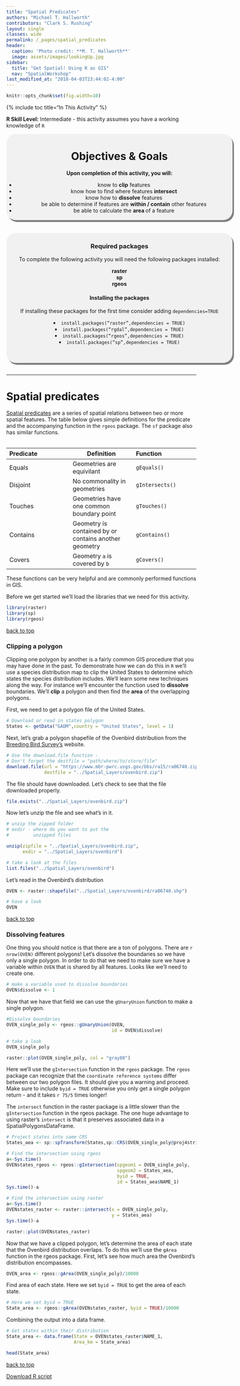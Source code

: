 ```yaml
---
title: "Spatial Predicates"
authors: "Michael T. Hallworth"
contributors: "Clark S. Rushing"
layout: single
classes: wide
permalink: /_pages/spatial_predicates
header:
  caption: 'Photo credit: **M. T. Hallworth**'
  image: assets/images/lookingUp.jpg
sidebar:
  title: "Get Spatial! Using R as GIS"
  nav: "SpatialWorkshop"
last_modified_at: "2018-04-03T23:44:02-4:00"
---
```

<a name="TOP"></a>
```r
knitr::opts_chunk$set(fig.width=10)
```
{% include toc title="In This Activity" %}

**R Skill Level:** Intermediate - this activity assumes you have a working knowledge of `R` 


<div style="background-color:rgba(0, 0, 0, 0.0470588); border-radius: 25px; text-align:center; vertical-align: middle; padding:3px 0; width: 600px; margin: auto; box-shadow: 4px 5px gray;">

<h1>Objectives & Goals</h1>      
<b>Upon completion of this activity, you will:</b>
<ul>
<li> know to <strong>clip</strong> features </li>
<li> know how to find where features <strong>intersect</strong> </li>
<li> know how to <strong>dissolve</strong> features </li>
<li> be able to determine if features are <strong>within / contain</strong> other features</li>
<li> be able to calculate the <strong> area </strong> of a feature</li>
</ul>
</div>

<br>
<br>
<a name="install.packages"></a>
<div style="background-color:rgba(0, 1, 1, 0.0470588); border-radius: 25px; text-align:center; vertical-align: middle; padding:2px 0; width: 600px; margin: auto; box-shadow: 4px 5px gray;">

<h3> Required packages</h3> 
To complete the following activity you will need the following packages installed:

<strong>raster</strong>                      
<strong>sp</strong>             
<strong>rgeos</strong>                  
  
<h4>Installing the packages</h4>     
If installing these packages for the first time consider adding <code>dependencies=TRUE</code>        

<li><code>install.packages("raster",dependencies = TRUE)</code></li>
<li><code>install.packages("rgdal",dependencies = TRUE)</code></li>
<li><code>install.packages("rgeos",dependencies = TRUE)</code></li>
<li><code>install.packages("sp",dependencies = TRUE)</code></li>
<br> 
</div>
        
<br>
<hr> 

# Spatial predicates
<a href="https://en.wikipedia.org/wiki/DE-9IM#Spatial_predicates" target="_blank">Spatial predicates</a> are a series of spatial relations between two or more spatial features. The table below gives simple definitions for the predicate and the accompanying function in the <code>rgeos</code> package. The <code>sf</code> package also has similar functions.    
<br>
    
|Predicate|Definition|Function|    
|:-------|--------|:-------|
|Equals|Geometries are equivilant|<code>gEquals()</code>|
|Disjoint|No commonality in geometries|<code>gIntersects()</code>|
|Touches|Geometries have one common boundary point|<code>gTouches()</code>|
|Contains|Geometry is contained by or contains another geometry|<code>gContains()</code>|
|Covers|Geometry <code>a</code> is covered by <code>b</code>|<code>gCovers()</code>|

These functions can be very helpful and are commonly performed functions in GIS. 

Before we get started we'll load the libraries that we need for this activity. 
```r
library(raster)
library(sp)
library(rgeos)
```

<a href="#TOP">back to top</a>

### Clipping a polygon

Clipping one polygon by another is a fairly common GIS procedure that you may have done in the past. To demonstrate how we can do this in <code>R</code> we'll use a species distribution map to clip the United States to determine which states the species distribution includes. We'll learn some new techniques along the way. For instance we'll encounter the function used to <strong> dissolve </strong> boundaries. We'll <strong>clip</strong> a polygon and then find the <strong>area</strong> of the overlapping polygons. 

First, we need to get a polygon file of the United States.
```r
# Download or read in states polygon
States <- getData("GADM",country = "United States", level = 1)
```

Next, let's grab a polygon shapefile of the Ovenbird distribution from the <a href="https://www.mbr-pwrc.usgs.gov/bbs/shape_ra15.html" target="_blank">Breeding Bird Survey's</a> website.
```r
# Use the download.file function -
# Don't forget the destfile = "path/where/to/store/file"
download.file(url = "https://www.mbr-pwrc.usgs.gov/bbs/ra15/ra06740.zip",
              destfile = "../Spatial_Layers/ovenbird.zip")
```

The file should have downloaded. Let's check to see that the file downloaded properly.
```r
file.exists("../Spatial_Layers/ovenbird.zip")
```
Now let's unzip the file and see what's in it. 
```r
# unzip the zipped folder
# exdir - where do you want to put the 
#         unzipped files

unzip(zipfile = "../Spatial_Layers/ovenbird.zip",
      exdir = "../Spatial_Layers/ovenbird")

# take a look at the files
list.files("../Spatial_Layers/ovenbird")
```

Let's read in the Ovenbird's distribution
```r
OVEN <- raster::shapefile("../Spatial_Layers/ovenbird/ra06740.shp")

# have a look
OVEN
```

<a href="#TOP">back to top</a>

### Dissolving features 
One thing you should notice is that there are a ton of polygons. There are `r nrow(OVEN)` different polygons! Let's dissolve the boundaries so we have only a single polygon. In order to do that we need to make sure we have a variable within <code>OVEN</code> that is shared by all features. Looks like we'll need to create one. 
```r
# make a variable used to dissolve boundaries
OVEN$dissolve <- 1
```

Now that we have that field we can use the `gUnaryUnion` function to make a single polygon. 
```r
#Dissolve boundaries
OVEN_single_poly <- rgeos::gUnaryUnion(OVEN, 
                                       id = OVEN$dissolve)

# take a look
OVEN_single_poly
```
```r
raster::plot(OVEN_single_poly, col = "gray88")
```

Here we'll use the <code>gIntersection</code> function in the <code>rgeos</code> package. The <code>rgeos</code> package can recognize that the <code>coordinate reference systems</code> differ between our two polygon files. It should give you a warning and proceed. Make sure to include <code>byid = TRUE</code> otherwise you only get a single polygon return - and it takes `r 75/5` times longer! 

The <code>intersect</code> function in the raster package is a little slower than the <code>gIntersection</code> function in the rgeos package. The one huge advantage to using raster's <code>intersect</code> is that it preserves associated data in a SpatialPolygonsDataFrame. 

```r
# Project states into same CRS
States_aea <- sp::spTransform(States,sp::CRS(OVEN_single_poly@proj4string@projargs))

# Find the intersection using rgeos
a<-Sys.time()
OVENstates_rgeos <- rgeos::gIntersection(spgeom1 = OVEN_single_poly,
                                         spgeom2 = States_aea,
                                         byid = TRUE, 
                                         id = States_aea$NAME_1)
Sys.time()-a

# Find the intersection using raster
a<-Sys.time()
OVENstates_raster <- raster::intersect(x = OVEN_single_poly, 
                                       y = States_aea)
Sys.time()-a
```

```r
raster::plot(OVENstates_raster)
```

Now that we have a clipped polygon, let's determine the area of each state that the Ovenbird distribution overlaps. To do this we'll use the <code>gArea</code> function in the rgeos package. First, let's see how much area the Ovenbird's distribution encompasses.

```r
OVEN_area <- rgeos::gArea(OVEN_single_poly)/10000
```

Find area of each state. Here we set <code>byid = TRUE</code> to get the area of each state. 
```r
# Here we set byid = TRUE 
State_area <- rgeos::gArea(OVENstates_raster, byid = TRUE)/10000
```

Combining the output into a data frame.
```r
# Get states within their distribution
State_area <- data.frame(State = OVENstates_raster$NAME_1,
                         Area_km = State_area)

head(State_area)
```

<a href="#TOP">back to top</a>

<a href="https://raw.githubusercontent.com/mhallwor/mhallwor.github.io/develop/Rscripts/spatial_predicates.R" target="_blank" class="btn btn--info">Download R script</a>
